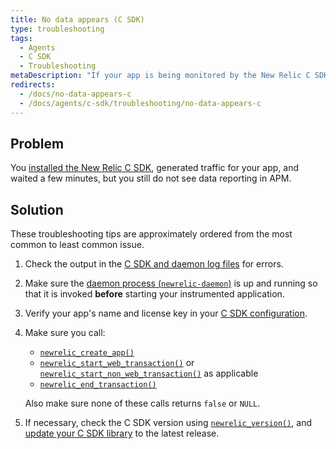 ```yaml
---
title: No data appears (C SDK)
type: troubleshooting
tags:
  - Agents
  - C SDK
  - Troubleshooting
metaDescription: "If your app is being monitored by the New Relic C SDK but isn't reporting data, follow these troubleshooting tips."
redirects:
  - /docs/no-data-appears-c
  - /docs/agents/c-sdk/troubleshooting/no-data-appears-c
---
```


## Problem

You [installed the New Relic C SDK](/docs/install-c-agent-compile-link-your-code), generated traffic for your app, and waited a few minutes, but you still do not see data reporting in APM.

## Solution

These troubleshooting tips are approximately ordered from the most common to least common issue.

1. Check the output in the [C SDK and daemon log files](https://docs.newrelic.com/docs/generate-logs-troubleshooting-c-sdk) for errors.
2. Make sure the [daemon process (`newrelic-daemon`)](https://docs.newrelic.com/docs/install-c-sdk-compile-link-your-code#daemon) is up and running so that it is invoked **before** starting your instrumented application.
3. Verify your app's name and license key in your [C SDK configuration](https://docs.newrelic.com/docs/c-sdk-configuration).
4. Make sure you call:

   * [`newrelic_create_app()`](https://newrelic.github.io/c-sdk/libnewrelic_8h.html#a61dd90439ae3cc5060021f6ab4701132)
   * [`newrelic_start_web_transaction()`](https://newrelic.github.io/c-sdk/libnewrelic_8h.html#adbf7c1fa57482f6e0a7f291e0b5ec80f) or [`newrelic_start_non_web_transaction()`](https://newrelic.github.io/c-sdk/libnewrelic_8h.html#a88648cc287f8d7e371139dc3809b7afb) as applicable
   * [`newrelic_end_transaction()`](https://newrelic.github.io/c-sdk/libnewrelic_8h.html#acbd88933d620c21b7b19f12b6f042da8)

   Also make sure none of these calls returns `false` or `NULL`.
5. If necessary, check the C SDK version using [`newrelic_version()`](https://newrelic.github.io/c-sdk/libnewrelic_8h.html#a8aec87e54af38e466fc5f715ef591d10), and [update your C SDK library](/docs/update-your-c-sdk-library) to the latest release.
